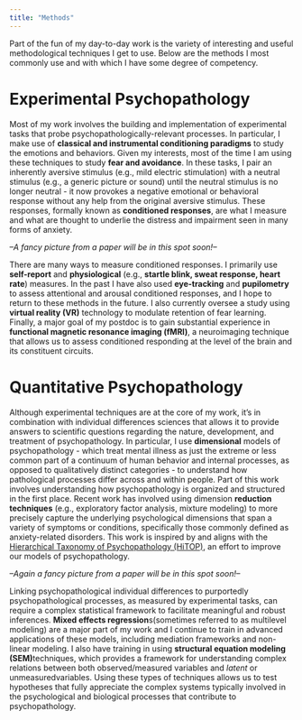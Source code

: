 ```yaml
---
title: "Methods"
---
```


Part of the fun of my day-to-day work is the variety of interesting and useful methodological techniques I get to use. Below are the methods I most commonly use and with which I have some degree of competency.

# Experimental Psychopathology

Most of my work involves the building and implementation of experimental tasks that probe psychopathologically-relevant processes. In particular, I make use of **classical and instrumental conditioning paradigms** to study the emotions and behaviors. Given my interests, most of the time I am using these techniques to study **fear and avoidance**. In these tasks, I pair an inherently aversive stimulus (e.g., mild electric stimulation) with a neutral stimulus (e.g., a generic picture or sound) until the neutral stimulus is no longer neutral - it now provokes a negative emotional or behavioral response without any help from the original aversive stimulus. These responses, formally known as **conditioned responses**, are what I measure and what are thought to underlie the distress and impairment seen in many forms of anxiety.

*--A fancy picture from a paper will be in this spot soon!--*

There are many ways to measure conditioned responses. I primarily use **self-report** and **physiological** (e.g., **startle blink, sweat response, heart rate**) measures. In the past I have also used **eye-tracking** and **pupilometry** to assess attentional and arousal conditioned responses, and I hope to return to these methods in the future. I also currently oversee a study using **virtual reality (VR)** technology to modulate retention of fear learning. Finally, a major goal of my postdoc is to gain substantial experience in **functional magnetic resonance imaging (fMRI)**, a neuroimaging technique that allows us to assess conditioned responding at the level of the brain and its constituent circuits.

# Quantitative Psychopathology

Although experimental techniques are at the core of my work, it's in combination with individual differences sciences that allows it to provide answers to scientific questions regarding the nature, development, and treatment of psychopathology. In particular, I use **dimensional** models of psychopathology - which treat mental illness as just the extreme or less common part of a continuum of human behavior and internal processes, as opposed to qualitatively distinct categories - to understand how pathological processes differ across and within people. Part of this work involves understanding how psychopathology is organized and structured in the first place. Recent work has involved using dimension **reduction techniques** (e.g., exploratory factor analysis, mixture modeling) to more precisely capture the underlying psychological dimensions that span a variety of symptoms or conditions, specifically those commonly defined as anxiety-related disorders. This work is inspired by and aligns with the [Hierarchical Taxonomy of Psychopathology (HiTOP)](https://renaissance.stonybrookmedicine.edu/HITOP), an effort to improve our models of psychopathology.

*--Again a fancy picture from a paper will be in this spot soon!--*

Linking psychopathological individual differences to purportedly psychopathological processes, as measured by experimental tasks, can require a complex statistical framework to facilitate meaningful and robust inferences. **Mixed effects regression**s(sometimes referred to as multilevel modeling) are a major part of my work and I continue to train in advanced applications of these models, including mediation frameworks and non-linear modeling. I also have training in using **structural equation modeling (SEM)**techniques, which provides a framework for understanding complex relations between both observed/measured variables and *latent* or unmeasuredvariables. Using these types of techniques allows us to test hypotheses that fully appreciate the complex systems typically involved in the psychological and biological processes that contribute to psychopathology.
